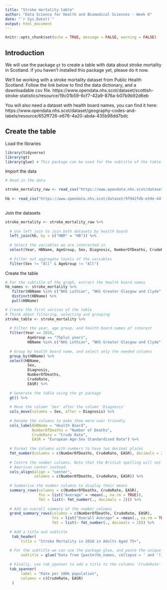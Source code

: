 ```yaml
---
title: "Stroke mortality table"
author: "Data Science for Health and Biomedical Sciences - Week 6"
date: "`r Sys.Date()`"
output: html_document
---
```


```r
knitr::opts_chunk$set(echo = TRUE, message = FALSE, warning = FALSE)
```
## Introduction

We will use the package `gt` to create a table with data about stroke mortality in Scotland. If you haven't installed this package yet, please do it now.

We'll be working with a stroke mortality dataset from Public Health Scotland. Follow the link below to find the data dictionary, and a downloadable csv file. https://www.opendata.nhs.scot/dataset/scottish-stroke-statistics/resource/19c01b59-6cf7-42a9-876a-b07b9b92d6eb

You will also need a dataset with health board names, you can find it here: https://www.opendata.nhs.scot/dataset/geography-codes-and-labels/resource/652ff726-e676-4a20-abda-435b98dd7bdc

## Create the table  


Load the libraries
```r
library(tidyverse)  
library(gt) 
library(glue) # This package can be used for the subtitle of the table
```

Import the data
```r
 
# Read in the data

stroke_mortality_raw <- read_csv("https://www.opendata.nhs.scot/dataset/f5dcf382-e6ca-49f6-b807-4f9cc29555bc/resource/19c01b59-6cf7-42a9-876a-b07b9b92d6eb/download/stroke_mortalitybyhbr.csv")
 
hb <- read_csv("https://www.opendata.nhs.scot/dataset/9f942fdb-e59e-44f5-b534-d6e17229cc7b/resource/652ff726-e676-4a20-abda-435b98dd7bdc/download/hb14_hb19.csv")
 
```

Join the datasets
```r
stroke_mortality <- stroke_mortality_raw %>%
  
  # Use left join to join both datasets by health board
  left_join(hb, by = c("HBR" = "HB")) %>%
  
  # Select the variables we are interested in 
  select(Year, HBName, AgeGroup, Sex, Diagnosis, NumberOfDeaths, CrudeRate, EASR) %>% 
  
  # Filter out aggregate levels of the variables 
  filter(Sex != "All" & AgeGroup != "All")
```

Create the table
```r

# For the subtitle of the graph, extract the health board names
hb_names <- stroke_mortality %>%
   filter(HBName %in% c("NHS Lothian", "NHS Greater Glasgow and Clyde")) %>%
   distinct(HBName) %>% 
   pull(HBName)

# Create the first version of the table
# Think about filtering, selecting and grouping
stroke_table <- stroke_mortality %>%
  
  # Filter the year, age group, and health board names of interest
  filter(Year == 2018,
          AgeGroup == "75plus years",
          HBName %in% c("NHS Lothian", "NHS Greater Glasgow and Clyde")) %>%
  
  # Group by health board name, and select only the needed columns
  group_by(HBName) %>% 
  select(HBName, 
          Sex, 
          Diagnosis, 
          NumberOfDeaths, 
          CrudeRate, 
          EASR) %>% 
  
  # Generate the table using the gt package
  gt() %>% 
  
  # Move the column 'Sex' after the column 'Diagnosis' 
  cols_move(columns = Sex, after = Diagnosis) %>%
  
  # Rename the columns to make them more user friendly
  cols_label(HBName = "Health Board",
            NumberOfDeaths = "Number of Deaths",
            CrudeRate = "Crude Rate", 
            EASR = "European Age-Sex Standardised Rate") %>% 
  
  # Format the columns with numbers to have two decimal places
  fmt_number(columns = c(NumberOfDeaths, CrudeRate, EASR), decimals = 2) %>% 
  
  # Centre the number columns. Note that the British spelling will not work. Use the
  # American center instead.
  cols_align(align = "center",
             columns = c(NumberOfDeaths, CrudeRate, EASR)) %>% 
  
  # Summarise the number columns to display their means
  summary_rows(columns = c(NumberOfDeaths, CrudeRate, EASR), 
               fns = list("Average" = ~mean(., na.rm = TRUE)),
               fmt = list(~ fmt_number(., decimals = 2))) %>% 
  
  # Add an overall summary of the number columns
  grand_summary_rows(columns = c(NumberOfDeaths, CrudeRate, EASR),
                     fns = list("Overall Average" = ~mean(., na.rm = TRUE)),
                     fmt = list(~ fmt_number(., decimals = 2))) %>% 
  
  # Add a title and subtitle
   tab_header(
       title = "Stroke Mortality in 2018 in Adults Aged 75+",
       
  # For the subtitle we can use the package glue, and paste the unique values of health board
       subtitle = glue("Data from {paste(hb_names, collapse = ' and ')}")) %>%
  
  # Finally, use tab_spanner to add a title to the columns 'CrudeRate' and 'EASR'.
  tab_spanner(
       label = "Rate per 100k population",
       columns = c(CrudeRate, EASR)
   ) 


```



